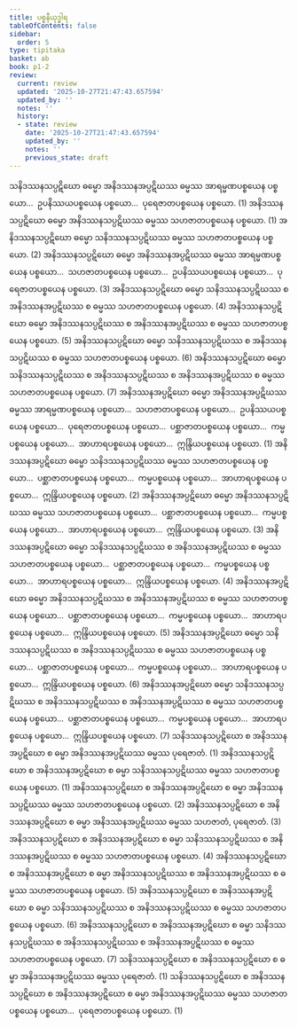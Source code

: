 ```yaml
---
title: ပစ္စနီယုဒ္ဓါရ
tableOfContents: false
sidebar:
  order: 5
type: tipitaka
basket: ab
book: p1-2
review:
  current: review
  updated: '2025-10-27T21:47:43.657594'
  updated_by: ''
  notes: ''
  history:
  - state: review
    date: '2025-10-27T21:47:43.657594'
    updated_by: ''
    notes: ''
    previous_state: draft
---
```



<ReviewStatus review={frontmatter.review} showDetails={true} />

<HypothesisAnnotation frontmatter={frontmatter} />

<DynamicBreadcrumb />

<Division number="59" book="p1-2" e="ch" v="37" p="489">

<Paragraph number="3066" book="p1-2">
သနိဒဿနသပ္ပဋိဃော ဓမ္မော အနိဒဿနအပ္ပဋိဃဿ ဓမ္မဿ အာရမ္မဏပစ္စယေန ပစ္စယော…  ဥပနိဿယပစ္စယေန ပစ္စယော…  ပုရေဇာတပစ္စယေန ပစ္စယော. (1)
</Paragraph>

<Paragraph number="3067" book="p1-2">
အနိဒဿနသပ္ပဋိဃော ဓမ္မော အနိဒဿနသပ္ပဋိဃဿ ဓမ္မဿ သဟဇာတပစ္စယေန ပစ္စယော. (1)
</Paragraph>

<Paragraph number="3068" book="p1-2">
အနိဒဿနသပ္ပဋိဃော ဓမ္မော သနိဒဿနသပ္ပဋိဃဿ ဓမ္မဿ သဟဇာတပစ္စယေန ပစ္စယော. (2)
</Paragraph>

<Paragraph number="3069" book="p1-2">
အနိဒဿနသပ္ပဋိဃော ဓမ္မော အနိဒဿနအပ္ပဋိဃဿ ဓမ္မဿ အာရမ္မဏပစ္စယေန ပစ္စယော…  သဟဇာတပစ္စယေန ပစ္စယော…  ဥပနိဿယပစ္စယေန ပစ္စယော…  ပုရေဇာတပစ္စယေန ပစ္စယော. (3)
</Paragraph>

<Paragraph number="3070" book="p1-2">
အနိဒဿနသပ္ပဋိဃော ဓမ္မော သနိဒဿနသပ္ပဋိဃဿ စ အနိဒဿနအပ္ပဋိဃဿ စ ဓမ္မဿ သဟဇာတပစ္စယေန ပစ္စယော. (4)
</Paragraph>

<Paragraph number="3071" book="p1-2">
အနိဒဿနသပ္ပဋိဃော ဓမ္မော အနိဒဿနသပ္ပဋိဃဿ စ အနိဒဿနအပ္ပဋိဃဿ စ ဓမ္မဿ သဟဇာတပစ္စယေန ပစ္စယော. (5)
</Paragraph>

<Paragraph number="3072" book="p1-2">
အနိဒဿနသပ္ပဋိဃော ဓမ္မော သနိဒဿနသပ္ပဋိဃဿ စ အနိဒဿနသပ္ပဋိဃဿ စ ဓမ္မဿ သဟဇာတပစ္စယေန ပစ္စယော. (6)
</Paragraph>

<Paragraph number="3073" book="p1-2">
အနိဒဿနသပ္ပဋိဃော ဓမ္မော သနိဒဿနသပ္ပဋိဃဿ စ အနိဒဿနသပ္ပဋိဃဿ စ အနိဒဿနအပ္ပဋိဃဿ စ ဓမ္မဿ သဟဇာတပစ္စယေန ပစ္စယော. (7)
</Paragraph>

</Division>
<Division number="60" book="p1-2" e="ch" v="37" p="490">

<Paragraph number="3074" book="p1-2">
အနိဒဿနအပ္ပဋိဃော ဓမ္မော အနိဒဿနအပ္ပဋိဃဿ ဓမ္မဿ အာရမ္မဏပစ္စယေန ပစ္စယော…  သဟဇာတပစ္စယေန ပစ္စယော…  ဥပနိဿယပစ္စယေန ပစ္စယော…  ပုရေဇာတပစ္စယေန ပစ္စယော…  ပစ္ဆာဇာတပစ္စယေန ပစ္စယော…  ကမ္မပစ္စယေန ပစ္စယော…  အာဟာရပစ္စယေန ပစ္စယော…  ဣန္ဒြိယပစ္စယေန ပစ္စယော. (1)
</Paragraph>

<Paragraph number="3075" book="p1-2">
အနိဒဿနအပ္ပဋိဃော ဓမ္မော သနိဒဿနသပ္ပဋိဃဿ ဓမ္မဿ သဟဇာတပစ္စယေန ပစ္စယော…  ပစ္ဆာဇာတပစ္စယေန ပစ္စယော…  ကမ္မပစ္စယေန ပစ္စယော…  အာဟာရပစ္စယေန ပစ္စယော…  ဣန္ဒြိယပစ္စယေန ပစ္စယော. (2)
</Paragraph>

<Paragraph number="3076" book="p1-2">
အနိဒဿနအပ္ပဋိဃော ဓမ္မော အနိဒဿနသပ္ပဋိဃဿ ဓမ္မဿ သဟဇာတပစ္စယေန ပစ္စယော…  ပစ္ဆာဇာတပစ္စယေန ပစ္စယော…  ကမ္မပစ္စယေန ပစ္စယော…  အာဟာရပစ္စယေန ပစ္စယော…  ဣန္ဒြိယပစ္စယေန ပစ္စယော. (3)
</Paragraph>

<Paragraph number="3077" book="p1-2">
အနိဒဿနအပ္ပဋိဃော ဓမ္မော သနိဒဿနသပ္ပဋိဃဿ စ အနိဒဿနအပ္ပဋိဃဿ စ ဓမ္မဿ သဟဇာတပစ္စယေန ပစ္စယော…  ပစ္ဆာဇာတပစ္စယေန ပစ္စယော…  ကမ္မပစ္စယေန ပစ္စယော…  အာဟာရပစ္စယေန ပစ္စယော…  ဣန္ဒြိယပစ္စယေန ပစ္စယော. (4)
</Paragraph>

<Paragraph number="3078" book="p1-2">
အနိဒဿနအပ္ပဋိဃော ဓမ္မော အနိဒဿနသပ္ပဋိဃဿ စ အနိဒဿနအပ္ပဋိဃဿ စ ဓမ္မဿ သဟဇာတပစ္စယေန ပစ္စယော…  ပစ္ဆာဇာတပစ္စယေန ပစ္စယော…  ကမ္မပစ္စယေန ပစ္စယော…  အာဟာရပစ္စယေန ပစ္စယော…  ဣန္ဒြိယပစ္စယေန ပစ္စယော. (5)
</Paragraph>

<Paragraph number="3079" book="p1-2">
အနိဒဿနအပ္ပဋိဃော ဓမ္မော သနိဒဿနသပ္ပဋိဃဿ စ အနိဒဿနသပ္ပဋိဃဿ စ ဓမ္မဿ သဟဇာတပစ္စယေန ပစ္စယော…  ပစ္ဆာဇာတပစ္စယေန ပစ္စယော…  ကမ္မပစ္စယေန ပစ္စယော…  အာဟာရပစ္စယေန ပစ္စယော…  ဣန္ဒြိယပစ္စယေန ပစ္စယော. (6)
</Paragraph>

<Paragraph number="3080" book="p1-2">
အနိဒဿနအပ္ပဋိဃော ဓမ္မော သနိဒဿနသပ္ပဋိဃဿ စ အနိဒဿနသပ္ပဋိဃဿ စ အနိဒဿနအပ္ပဋိဃဿ စ ဓမ္မဿ သဟဇာတပစ္စယေန ပစ္စယော…  ပစ္ဆာဇာတပစ္စယေန ပစ္စယော…  ကမ္မပစ္စယေန ပစ္စယော…  အာဟာရပစ္စယေန ပစ္စယော…  ဣန္ဒြိယပစ္စယေန ပစ္စယော. (7)
</Paragraph>

</Division>
<Division number="61" book="p1-2" e="ch" v="37" p="491">

<Paragraph number="3081" book="p1-2">
သနိဒဿနသပ္ပဋိဃော စ အနိဒဿနအပ္ပဋိဃော စ ဓမ္မာ အနိဒဿနအပ္ပဋိဃဿ ဓမ္မဿ ပုရေဇာတံ. (1)
</Paragraph>

<Paragraph number="3082" book="p1-2">
အနိဒဿနသပ္ပဋိဃော စ အနိဒဿနအပ္ပဋိဃော စ ဓမ္မာ သနိဒဿနသပ္ပဋိဃဿ ဓမ္မဿ သဟဇာတပစ္စယေန ပစ္စယော. (1)
</Paragraph>

<Paragraph number="3083" book="p1-2">
အနိဒဿနသပ္ပဋိဃော စ အနိဒဿနအပ္ပဋိဃော စ ဓမ္မာ အနိဒဿနသပ္ပဋိဃဿ ဓမ္မဿ သဟဇာတပစ္စယေန ပစ္စယော. (2)
</Paragraph>

<Paragraph number="3084" book="p1-2">
အနိဒဿနသပ္ပဋိဃော စ အနိဒဿနအပ္ပဋိဃော စ ဓမ္မာ အနိဒဿနအပ္ပဋိဃဿ ဓမ္မဿ သဟဇာတံ, ပုရေဇာတံ. (3)
</Paragraph>

<Paragraph number="3085" book="p1-2">
အနိဒဿနသပ္ပဋိဃော စ အနိဒဿနအပ္ပဋိဃော စ ဓမ္မာ သနိဒဿနသပ္ပဋိဃဿ စ အနိဒဿနအပ္ပဋိဃဿ စ ဓမ္မဿ သဟဇာတပစ္စယေန ပစ္စယော. (4)
</Paragraph>

<Paragraph number="3086" book="p1-2">
အနိဒဿနသပ္ပဋိဃော စ အနိဒဿနအပ္ပဋိဃော စ ဓမ္မာ အနိဒဿနသပ္ပဋိဃဿ စ အနိဒဿနအပ္ပဋိဃဿ စ ဓမ္မဿ သဟဇာတပစ္စယေန ပစ္စယော. (5)
</Paragraph>

<Paragraph number="3087" book="p1-2">
အနိဒဿနသပ္ပဋိဃော စ အနိဒဿနအပ္ပဋိဃော စ ဓမ္မာ သနိဒဿနသပ္ပဋိဃဿ စ အနိဒဿနသပ္ပဋိဃဿ စ ဓမ္မဿ သဟဇာတပစ္စယေန ပစ္စယော. (6)
</Paragraph>

<Paragraph number="3088" book="p1-2">
အနိဒဿနသပ္ပဋိဃော စ အနိဒဿနအပ္ပဋိဃော စ ဓမ္မာ သနိဒဿနသပ္ပဋိဃဿ စ အနိဒဿနသပ္ပဋိဃဿ စ အနိဒဿနအပ္ပဋိဃဿ စ ဓမ္မဿ သဟဇာတပစ္စယေန ပစ္စယော. (7)
</Paragraph>

</Division>
<Division number="62" book="p1-2" e="ch" v="37" p="491">

<Paragraph number="3089" book="p1-2">
သနိဒဿနသပ္ပဋိဃော စ အနိဒဿနသပ္ပဋိဃော စ ဓမ္မာ အနိဒဿနအပ္ပဋိဃဿ ဓမ္မဿ ပုရေဇာတံ. (1)
</Paragraph>

<Paragraph number="3090" book="p1-2">
သနိဒဿနသပ္ပဋိဃော စ အနိဒဿနသပ္ပဋိဃော စ အနိဒဿနအပ္ပဋိဃော စ ဓမ္မာ အနိဒဿနအပ္ပဋိဃဿ ဓမ္မဿ သဟဇာတပစ္စယေန ပစ္စယော…  ပုရေဇာတပစ္စယေန ပစ္စယော. (1)
</Paragraph>
</Division>